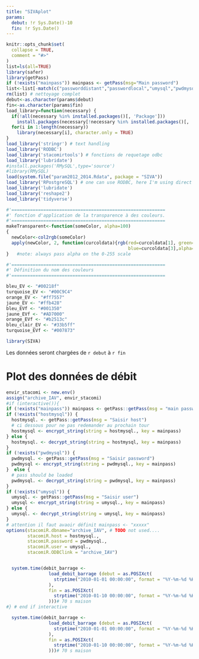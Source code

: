```yaml
---
title: "SIVAplot"
params: 
  debut: !r Sys.Date()-10
  fin: !r Sys.Date()
---
```


```r
knitr::opts_chunk$set(
  collapse = TRUE,
  comment = "#>"
)
list=ls(all=TRUE)
library(safer)
library(getPass)
if (!exists("mainpass")) mainpass <- getPass(msg="Main password")
list<-list[-match(c("passworddistant","passwordlocal","umysql","pwdmysql"),list)  ]
rm(list) # nettoyage complet
debut<-as.character(params$debut)
fin<-as.character(params$fin)
load_library=function(necessary) {
  if(!all(necessary %in% installed.packages()[, 'Package']))
    install.packages(necessary[!necessary %in% installed.packages()[, 'Package']], dep = T)
  for(i in 1:length(necessary))
    library(necessary[i], character.only = TRUE)
}
load_library('stringr') # text handling
load_library('RODBC')
load_library('stacomirtools') # fonctions de requetage odbc 
load_library('lubridate')
#install.packages('RMySQL',type='source')
#library(RMySQL)
load(system.file("param2012_2014.Rdata", package = "SIVA"))
load_library('RPostgreSQL') # one can use RODBC, here I'm using direct connection load_library('ggplot2')# join fuction
load_library('lubridate')
load_library('reshape2')
load_library('tidyverse')	

#'==========================================================
#' fonction d'application de la transparence à des couleurs.
#'==========================================================
makeTransparent<-function(someColor, alpha=100)
{
  newColor<-col2rgb(someColor)
  apply(newColor, 2, function(curcoldata){rgb(red=curcoldata[1], green=curcoldata[2],
                                              blue=curcoldata[3],alpha=alpha, maxColorValue=255)})
}	#note: always pass alpha on the 0-255 scale

#'==========================================================
#' Définition du nom des couleurs
#'==========================================================

bleu_EV <- "#00218f"
turquoise_EV <- "#00C9C4"
orange_EV <- "#ff7557"
jaune_EV <- "#ffb428"
bleu_EVf <- "#001350"
jaune_EVf <- "#AD7000"
orange_EVf <- "#b2513c"
bleu_clair_EV <- "#33b5ff"
turquoise_EVf <- "#007873"

library(SIVA)


```

Les données seront chargées de `r debut` à `r fin`


# Plot des données de débit

```r
envir_stacomi <- new.env()
assign("archive_IAV", envir_stacomi)
#if (interactive()){
if (!exists("mainpass")) mainpass <- getPass::getPass(msg = "main password")
if (!exists("hostmysql")) {
  hostmysql. <- getPass::getPass(msg = "Saisir host")
  # ci dessous pour ne pas redemander au prochain tour
  hostmysql <- encrypt_string(string = hostmysql., key = mainpass)
} else {
  hostmysql. <- decrypt_string(string = hostmysql, key = mainpass)
}
if (!exists("pwdmysql")) {
  pwdmysql. <- getPass::getPass(msg = "Saisir password")
  pwdmysql <- encrypt_string(string = pwdmysql., key = mainpass)
}  else {
  # pass should be loaded
  pwdmysql. <- decrypt_string(string = pwdmysql, key = mainpass)
}
if (!exists("umysql")) {
  umysql. <- getPass::getPass(msg = "Saisir user")
  umysql <- encrypt_string(string = umysql., key = mainpass)
} else {
  umysql. <- decrypt_string(string = umysql, key = mainpass)
}
# attention il faut avaoir définit mainpass <- "xxxxx"
options(stacomiR.dbname="archive_IAV", # TODO not used....
        stacomiR.host = hostmysql.,
        stacomiR.password = pwdmysql.,
        stacomiR.user = umysql.,
        stacomiR.ODBClink = "archive_IAV")


  system.time(debit_barrage <-
                load_debit_barrage (debut = as.POSIXct(
                  strptime("2010-01-01 00:00:00", format = "%Y-%m-%d %H:%M:%S")
                ),
                fin = as.POSIXct(
                  strptime("2010-01-10 00:00:00", format = "%Y-%m-%d %H:%M:%S")
                )))# 70 s maison
#} # end if interactive

  system.time(debit_barrage <-
                load_debit_barrage (debut = as.POSIXct(
                  strptime("2010-01-01 00:00:00", format = "%Y-%m-%d %H:%M:%S")
                ),
                fin = as.POSIXct(
                  strptime("2010-01-10 00:00:00", format = "%Y-%m-%d %H:%M:%S")
                )))# 70 s maison

```
